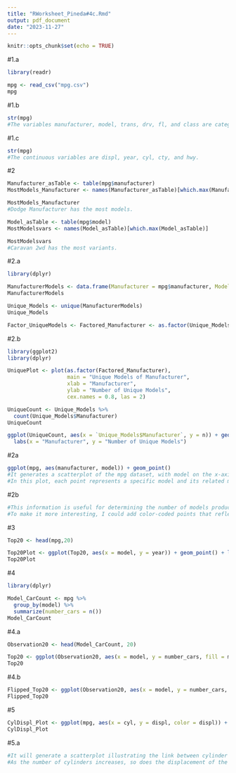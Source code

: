 ```yaml
---
title: "RWorksheet_Pineda#4c.Rmd"
output: pdf_document
date: "2023-11-27"
---
```


```r
knitr::opts_chunk$set(echo = TRUE)
```

#1.a
```r
library(readr)

mpg <- read_csv("mpg.csv")
mpg
```

#1.b
```r
str(mpg)
#The variables manufacturer, model, trans, drv, fl, and class are categorical.
```

#1.c
```r
str(mpg)
#The continuous variables are displ, year, cyl, cty, and hwy.
```

#2
```r
Manufacturer_asTable <- table(mpg$manufacturer)
MostModels_Manufacturer <- names(Manufacturer_asTable)[which.max(Manufacturer_asTable)]

MostModels_Manufacturer
#Dodge Manufacturer has the most models.

Model_asTable <- table(mpg$model)
MostModelsvars <- names(Model_asTable)[which.max(Model_asTable)]

MostModelsvars
#Caravan 2wd has the most variants.
```

#2.a
```r
library(dplyr)

ManufacturerModels <- data.frame(Manufacturer = mpg$manufacturer, Model = mpg$model)
ManufacturerModels

Unique_Models <- unique(ManufacturerModels)
Unique_Models

Factor_UniqueModels <- Factored_Manufacturer <- as.factor(Unique_Models$Manufacturer)
```

#2.b
```r
library(ggplot2)
library(dplyr)

UniquePlot <- plot(as.factor(Factored_Manufacturer),
                   main = "Unique Models of Manufacturer",
                   xlab = "Manufacturer",
                   ylab = "Number of Unique Models",
                   cex.names = 0.8, las = 2)

UniqueCount <- Unique_Models %>%
  count(Unique_Models$Manufacturer)
UniqueCount

ggplot(UniqueCount, aes(x = `Unique_Models$Manufacturer`, y = n)) + geom_bar(stat = "identity", fill = "plum") + 
  labs(x = "Manufacturer", y = "Number of Unique Models")
```

#2a
```r
ggplot(mpg, aes(manufacturer, model)) + geom_point() 
#It generates a scatterplot of the mpg dataset, with model on the x-axis and manufacturer on the y-axis.
#In this plot, each point represents a specific model and its related manufacturer.
```

#2b
```r
#This information is useful for determining the number of models produced by each manufacturer.
#To make it more interesting, I could add color-coded points that reflect the class variable and labels that indicate the cty variable for each point.
```

#3
```r
Top20 <- head(mpg,20)

Top20Plot <- ggplot(Top20, aes(x = model, y = year)) + geom_point() + labs(x = "Models", y = "Year")
Top20Plot
```

#4
```r
library(dplyr)

Model_CarCount <- mpg %>%
  group_by(model) %>%
  summarize(number_cars = n())
Model_CarCount
```

#4.a
```r
Observation20 <- head(Model_CarCount, 20)

Top20 <- ggplot(Observation20, aes(x = model, y = number_cars, fill = model)) + geom_bar(stat = "identity") + labs(title = "Number of Cars per Model", x = "Model", y = "Number of Cars")
Top20
```

#4.b
```r
Flipped_Top20 <- ggplot(Observation20, aes(x = model, y = number_cars, fill = model)) + geom_bar(stat = "identity") + labs(title = "Number of Cars per Model", x = "Model", y = "Number of Cars") + coord_flip()
Flipped_Top20
```

#5
```r
CylDispl_Plot <- ggplot(mpg, aes(x = cyl, y = displ, color = displ)) + geom_point() + labs(title = "Relationship between Number of Cylinders and Engine Displacement", x = "Number of Cylinders", y = "Engine Displacement")
CylDispl_Plot
```

#5.a
```r
#It will generate a scatterplot illustrating the link between cylinder count and engine displacement. Each point's color denotes the matching engine displacement.
#As the number of cylinders increases, so does the displacement of the engine. This shows that larger engines with more cylinders tend to have higher displacement.
```



